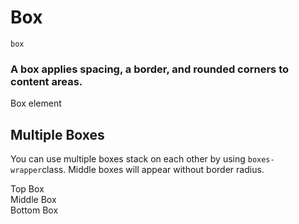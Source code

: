 # Box

`box`

### A box applies spacing, a border, and rounded corners to content areas.

<Preview>
  <div class="box">Box element</div>
</Preview>

## Multiple Boxes

You can use multiple boxes stack on each other by using `boxes-wrapper`class. Middle boxes will appear without border radius.

<Preview center>
  <div class="boxes-wrapper">
    <div class="box u-flex u-gap-16 u-cross-center">Top Box</div>
    <div class="box u-flex u-gap-16 u-cross-center">Middle Box</div>
    <div class="box u-flex u-gap-16 u-cross-center">Bottom Box</div>
  </div>
</Preview>
